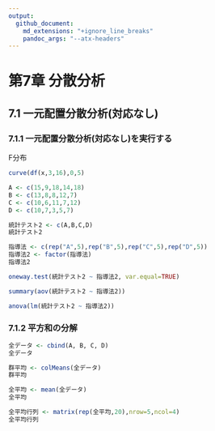 ```yaml
---
output:
  github_document:
    md_extensions: "+ignore_line_breaks"
    pandoc_args: "--atx-headers"
---
```


# 第7章 分散分析

## 7.1 一元配置分散分析(対応なし)

### 7.1.1 一元配置分散分析(対応なし)を実行する

F分布

```r
curve(df(x,3,16),0,5)
```

```r
A <- c(15,9,18,14,18)
B <- c(13,8,8,12,7)
C <- c(10,6,11,7,12)
D <- c(10,7,3,5,7)

統計テスト2 <- c(A,B,C,D)
統計テスト2
```

```r
指導法 <- c(rep("A",5),rep("B",5),rep("C",5),rep("D",5))
指導法2 <- factor(指導法)
指導法2
```

```r
oneway.test(統計テスト2 ~ 指導法2, var.equal=TRUE)
```

```r
summary(aov(統計テスト2 ~ 指導法2))
```

```r
anova(lm(統計テスト2 ~ 指導法2))
```

### 7.1.2 平方和の分解

```r
全データ <- cbind(A, B, C, D)
全データ
```

```r
群平均 <- colMeans(全データ)
群平均
```

```r
全平均 <- mean(全データ)
全平均
```

```r
全平均行列 <- matrix(rep(全平均,20),nrow=5,ncol=4)
全平均行列
```
